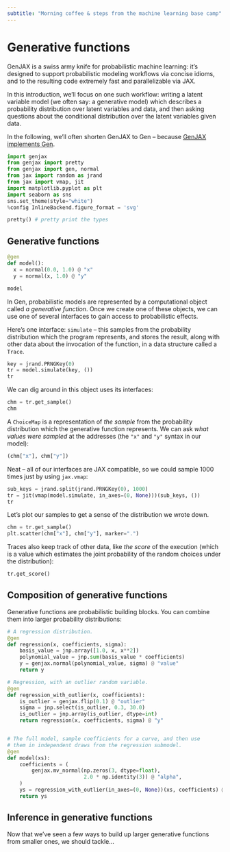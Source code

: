 ```yaml
---
subtitle: "Morning coffee & steps from the machine learning base camp"
---
```


# Generative functions

GenJAX is a swiss army knife for probabilistic machine learning: it's designed to support probabilistic modeling workflows via concise idioms, and to the resulting code extremely fast and parallelizable via JAX.

In this introduction, we'll focus on one such workflow: writing a latent variable model (we often say: a generative model) which describes a probability distribution over latent variables and data, and then asking questions about the conditional distribution over the latent variables given data.

In the following, we'll often shorten GenJAX to Gen -- because [GenJAX implements Gen](https://www.gen.dev/).

```python
import genjax
from genjax import pretty
from genjax import gen, normal
from jax import random as jrand
from jax import vmap, jit
import matplotlib.pyplot as plt
import seaborn as sns
sns.set_theme(style="white")
%config InlineBackend.figure_format = 'svg'

pretty() # pretty print the types
```

## Generative functions 

```python
@gen
def model():
  x = normal(0.0, 1.0) @ "x"
  y = normal(x, 1.0) @ "y"

model
```

In Gen, probabilistic models are represented by a computational object called _a generative function_. Once we create one of these objects, we can use one of several interfaces to gain access to probabilistic effects.

Here's one interface: `simulate` -- this samples from the probability distribution which the program represents, and stores the result, along with other data about the invocation of the function, in a data structure called a `Trace`.

```python
key = jrand.PRNGKey(0)
tr = model.simulate(key, ())
tr
```

We can dig around in this object uses its interfaces:

```python
chm = tr.get_sample()
chm
```

A `ChoiceMap` is a representation of _the sample_ from the probability distribution which the generative function represents. We can ask _what values were sampled_ at the addresses (the `"x"` and `"y"` syntax in our model):

```python
(chm["x"], chm["y"])
```

Neat -- all of our interfaces are JAX compatible, so we could sample 1000 times just by using `jax.vmap`:

```python
sub_keys = jrand.split(jrand.PRNGKey(0), 1000)
tr = jit(vmap(model.simulate, in_axes=(0, None)))(sub_keys, ())
tr
```

Let's plot our samples to get a sense of the distribution we wrote down.

```python
chm = tr.get_sample()
plt.scatter(chm["x"], chm["y"], marker=".")
```

Traces also keep track of other data, like _the score_ of the execution (which is a value which estimates the joint probability of the random choices under the distribution):

```python
tr.get_score()
```

## Composition of generative functions

Generative functions are probabilistic building blocks. You can combine them into larger probability distributions:

```python
# A regression distribution. 
@gen
def regression(x, coefficients, sigma):
    basis_value = jnp.array([1.0, x, x**2])
    polynomial_value = jnp.sum(basis_value * coefficients)
    y = genjax.normal(polynomial_value, sigma) @ "value"
    return y

# Regression, with an outlier random variable.
@gen
def regression_with_outlier(x, coefficients):
    is_outlier = genjax.flip(0.1) @ "outlier"
    sigma = jnp.select(is_outlier, 0.3, 30.0)
    is_outlier = jnp.array(is_outlier, dtype=int)
    return regression(x, coefficients, sigma) @ "y"


# The full model, sample coefficients for a curve, and then use
# them in independent draws from the regression submodel.
@gen
def model(xs):
    coefficients = (
        genjax.mv_normal(np.zeros(3, dtype=float), 
                         2.0 * np.identity(3)) @ "alpha",
    )
    ys = regression_with_outlier(in_axes=(0, None))(xs, coefficients) @ "ys"
    return ys
```

## Inference in generative functions

Now that we've seen a few ways to build up larger generative functions from smaller ones, we should tackle...
